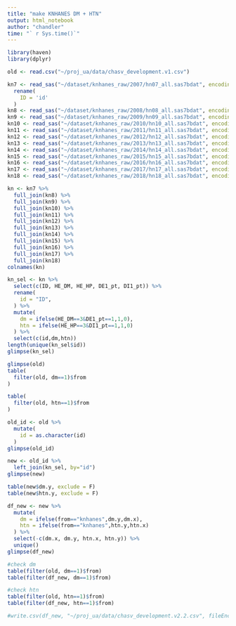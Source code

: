 ```yaml
---
title: "make KNHANES DM + HTN"
output: html_notebook
author: "chandler"
time: "` r Sys.time()`"
---
```



```r
library(haven)
library(dplyr)

old <- read.csv("~/proj_ua/data/chasv_development.v1.csv")

kn7 <- read_sas("~/dataset/knhanes_raw/2007/hn07_all.sas7bdat", encoding = "cp949") %>%
  rename(
    ID = 'id'
  )
kn8 <- read_sas("~/dataset/knhanes_raw/2008/hn08_all.sas7bdat", encoding = "cp949")
kn9 <- read_sas("~/dataset/knhanes_raw/2009/hn09_all.sas7bdat", encoding = "cp949")
kn10 <- read_sas("~/dataset/knhanes_raw/2010/hn10_all.sas7bdat", encoding = "cp949")
kn11 <- read_sas("~/dataset/knhanes_raw/2011/hn11_all.sas7bdat", encoding = "cp949")
kn12 <- read_sas("~/dataset/knhanes_raw/2012/hn12_all.sas7bdat", encoding = "cp949")
kn13 <- read_sas("~/dataset/knhanes_raw/2013/hn13_all.sas7bdat", encoding = "cp949")
kn14 <- read_sas("~/dataset/knhanes_raw/2014/hn14_all.sas7bdat", encoding = "cp949")
kn15 <- read_sas("~/dataset/knhanes_raw/2015/hn15_all.sas7bdat", encoding = "cp949")
kn16 <- read_sas("~/dataset/knhanes_raw/2016/hn16_all.sas7bdat", encoding = "cp949")
kn17 <- read_sas("~/dataset/knhanes_raw/2017/hn17_all.sas7bdat", encoding = "cp949")
kn18 <- read_sas("~/dataset/knhanes_raw/2018/hn18_all.sas7bdat", encoding = "cp949")

kn <- kn7 %>%
  full_join(kn8) %>%
  full_join(kn9) %>%
  full_join(kn10) %>%
  full_join(kn11) %>%
  full_join(kn12) %>%
  full_join(kn13) %>%
  full_join(kn14) %>%
  full_join(kn15) %>%
  full_join(kn16) %>%
  full_join(kn17) %>%
  full_join(kn18)
colnames(kn)

kn_sel <- kn %>%
  select(c(ID, HE_DM, HE_HP, DE1_pt, DI1_pt)) %>%
  rename(
    id = "ID",
  ) %>%
  mutate(
    dm = ifelse(HE_DM==3&DE1_pt==1,1,0),
    htn = ifelse(HE_HP==3&DI1_pt==1,1,0)
  ) %>%
  select(c(id,dm,htn))
length(unique(kn_sel$id))
glimpse(kn_sel)
```


```r
glimpse(old)
table(
  filter(old, dm==1)$from
)

table(
  filter(old, htn==1)$from
)

old_id <- old %>%
  mutate(
    id = as.character(id)
  )
glimpse(old_id)

new <- old_id %>%
  left_join(kn_sel, by="id")
glimpse(new)

table(new$dm.y, exclude = F)
table(new$htn.y, exclude = F)

df_new <- new %>%
  mutate(
    dm = ifelse(from=="knhanes",dm.y,dm.x),
    htn = ifelse(from=="knhanes",htn.y,htn.x)
  ) %>%
  select(-c(dm.x, dm.y, htn.x, htn.y)) %>%
  unique()
glimpse(df_new)

#check dm
table(filter(old, dm==1)$from)
table(filter(df_new, dm==1)$from)

#check htn
table(filter(old, htn==1)$from)
table(filter(df_new, htn==1)$from)
```

```r
#write.csv(df_new, "~/proj_ua/data/chasv_development.v2.2.csv", fileEncoding = "utf-8", row.names = F)
```
